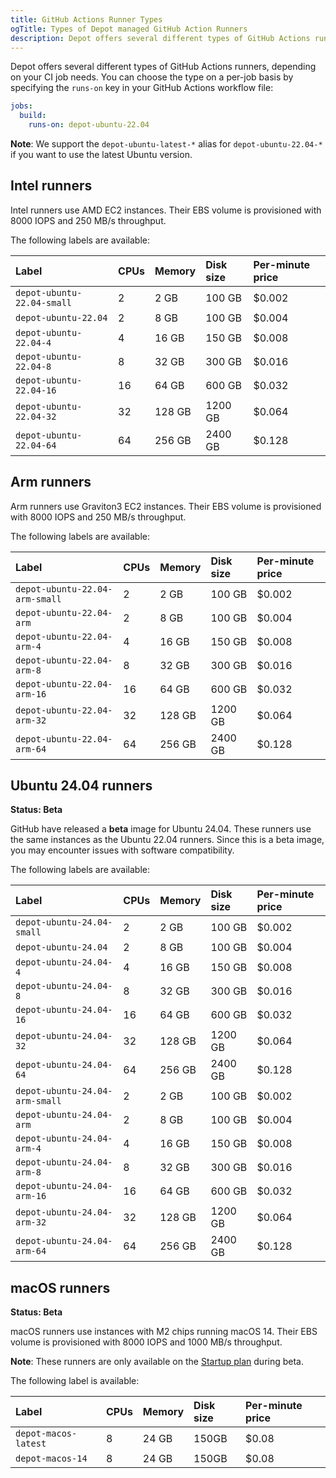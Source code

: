 ```yaml
---
title: GitHub Actions Runner Types
ogTitle: Types of Depot managed GitHub Action Runners
description: Depot offers several different types of GitHub Actions runners, depending on your CI job needs.
---
```


Depot offers several different types of GitHub Actions runners, depending on your CI job needs. You can choose the type on a per-job basis by specifying the `runs-on` key in your GitHub Actions workflow file:

```yaml
jobs:
  build:
    runs-on: depot-ubuntu-22.04
```

**Note**: We support the `depot-ubuntu-latest-*` alias for `depot-ubuntu-22.04-*` if you want to use the latest Ubuntu version.

## Intel runners

Intel runners use AMD EC2 instances. Their EBS volume is provisioned with 8000 IOPS and 250 MB/s throughput.

The following labels are available:

| Label                      | CPUs | Memory | Disk size | Per-minute price |
| :------------------------- | :--- | :----- | :-------- | :--------------- |
| `depot-ubuntu-22.04-small` | 2    | 2 GB   | 100 GB    | $0.002           |
| `depot-ubuntu-22.04`       | 2    | 8 GB   | 100 GB    | $0.004           |
| `depot-ubuntu-22.04-4`     | 4    | 16 GB  | 150 GB    | $0.008           |
| `depot-ubuntu-22.04-8`     | 8    | 32 GB  | 300 GB    | $0.016           |
| `depot-ubuntu-22.04-16`    | 16   | 64 GB  | 600 GB    | $0.032           |
| `depot-ubuntu-22.04-32`    | 32   | 128 GB | 1200 GB   | $0.064           |
| `depot-ubuntu-22.04-64`    | 64   | 256 GB | 2400 GB   | $0.128           |

## Arm runners

Arm runners use Graviton3 EC2 instances. Their EBS volume is provisioned with 8000 IOPS and 250 MB/s throughput.

The following labels are available:

| Label                          | CPUs | Memory | Disk size | Per-minute price |
| :----------------------------- | :--- | :----- | :-------- | :--------------- |
| `depot-ubuntu-22.04-arm-small` | 2    | 2 GB   | 100 GB    | $0.002           |
| `depot-ubuntu-22.04-arm`       | 2    | 8 GB   | 100 GB    | $0.004           |
| `depot-ubuntu-22.04-arm-4`     | 4    | 16 GB  | 150 GB    | $0.008           |
| `depot-ubuntu-22.04-arm-8`     | 8    | 32 GB  | 300 GB    | $0.016           |
| `depot-ubuntu-22.04-arm-16`    | 16   | 64 GB  | 600 GB    | $0.032           |
| `depot-ubuntu-22.04-arm-32`    | 32   | 128 GB | 1200 GB   | $0.064           |
| `depot-ubuntu-22.04-arm-64`    | 64   | 256 GB | 2400 GB   | $0.128           |

## Ubuntu 24.04 runners

**Status: Beta**

GitHub have released a **beta** image for Ubuntu 24.04. These runners use the same instances as the Ubuntu 22.04 runners. Since this is a beta image, you may encounter issues with software compatibility.

The following labels are available:

| Label                          | CPUs | Memory | Disk size | Per-minute price |
| :----------------------------- | :--- | :----- | :-------- | :--------------- |
| `depot-ubuntu-24.04-small`     | 2    | 2 GB   | 100 GB    | $0.002           |
| `depot-ubuntu-24.04`           | 2    | 8 GB   | 100 GB    | $0.004           |
| `depot-ubuntu-24.04-4`         | 4    | 16 GB  | 150 GB    | $0.008           |
| `depot-ubuntu-24.04-8`         | 8    | 32 GB  | 300 GB    | $0.016           |
| `depot-ubuntu-24.04-16`        | 16   | 64 GB  | 600 GB    | $0.032           |
| `depot-ubuntu-24.04-32`        | 32   | 128 GB | 1200 GB   | $0.064           |
| `depot-ubuntu-24.04-64`        | 64   | 256 GB | 2400 GB   | $0.128           |
| `depot-ubuntu-24.04-arm-small` | 2    | 2 GB   | 100 GB    | $0.002           |
| `depot-ubuntu-24.04-arm`       | 2    | 8 GB   | 100 GB    | $0.004           |
| `depot-ubuntu-24.04-arm-4`     | 4    | 16 GB  | 150 GB    | $0.008           |
| `depot-ubuntu-24.04-arm-8`     | 8    | 32 GB  | 300 GB    | $0.016           |
| `depot-ubuntu-24.04-arm-16`    | 16   | 64 GB  | 600 GB    | $0.032           |
| `depot-ubuntu-24.04-arm-32`    | 32   | 128 GB | 1200 GB   | $0.064           |
| `depot-ubuntu-24.04-arm-64`    | 64   | 256 GB | 2400 GB   | $0.128           |

## macOS runners

**Status: Beta**

macOS runners use instances with M2 chips running macOS 14. Their EBS volume is provisioned with 8000 IOPS and 1000 MB/s throughput.

**Note**: These runners are only available on the [Startup plan](/pricing) during beta.

The following label is available:

| Label                | CPUs | Memory | Disk size | Per-minute price |
| :------------------- | :--- | :----- | :-------- | :--------------- |
| `depot-macos-latest` | 8    | 24 GB  | 150GB     | $0.08            |
| `depot-macos-14`     | 8    | 24 GB  | 150GB     | $0.08            |
